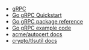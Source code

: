 - [gRPC](https://grpc.io)
- [Go gRPC Quickstart](https://grpc.io/docs/languages/go/quickstart/)
- [Go gRPC package reference](https://pkg.go.dev/google.golang.org/grpc)
- [Go gRPC example code](https://github.com/smallstep/go-grpc-example)
- [acme/autocert docs](https://pkg.go.dev/golang.org/x/crypto/acme/autocert)
- [crypto/tlsutil docs](https://pkg.go.dev/go.step.sm/crypto/tlsutil)
